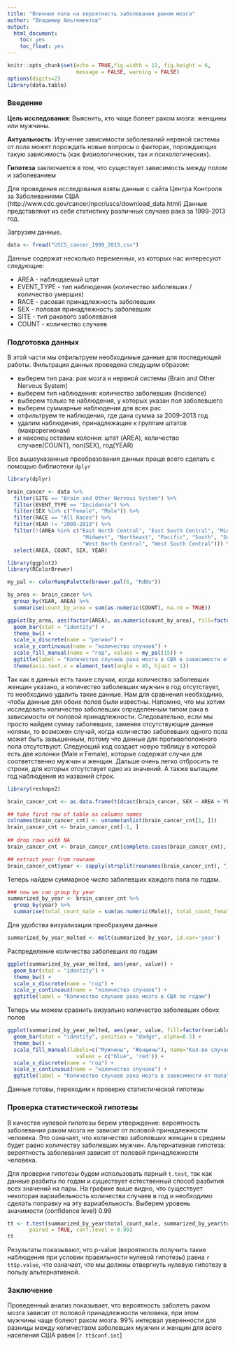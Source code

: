 ```yaml
---
title: "Влияние пола на вероятность заболевания раком мозга"
author: "Владимир Альтементов"
output: 
  html_document:
    toc: yes
    toc_float: yes
---
```


```r
knitr::opts_chunk$set(echo = TRUE,fig.width = 12, fig.height = 6,
                      message = FALSE, warning = FALSE)
options(digits=2)
library(data.table)
```

### Введение

<b> Цель исследования</b>: Выяснить, кто чаще болеет раком мозга: женщины или мужчины. 

<b> Актуальность</b>: Изучение зависимости заболеваний нервной системы от пола может порождать новые вопросы о факторах, порождающих такую зависимость (как физиологических, так и психологических).

<b> Гипотеза</b> заключается в том, что существует зависимость между полом и заболеванием

Для проведения исследования взяты данные с сайта Центра Контроля за Заболеваниями США (http://www.cdc.gov/cancer/npcr/uscs/download_data.html) Данные представляют из себя статистику различных случаев рака за 1999-2013 год.

Загрузим данные. 
```r
data <- fread("USCS_cancer_1999_2013.csv")
```

Данные содержат несколько переменных, из которых нас интересуют следующие:  

- AREA - наблюдаемый штат
- EVENT_TYPE - тип наблюдения (количество заболевших / количество умерших)
- RACE - расовая принадлежность заболевших
- SEX - половая принадлежность заболевших
- SITE - тип ракового заболевания
- COUNT - количество случаев

### Подготовка данных
 
В этой части мы отфильтруем необходимые данные для последующей работы. Фильтрация данных проведена следущим образом:

- выберем тип рака: рак мозга и нервной системы (Brain and Other Nervous System)
- выберем тип наблюдения: количество заболевших (Incidence)
- выберем только те наблюдения, у которых указан пол заболевшего
- выберем суммарные наблюдения для всех рас
- отфильтруем те наблюдения, где дана сумма за 2009-2013 год
- удалим наблюдения, принадлежащие к группам штатов (макрорегионам)
- и наконец оставим колонки: штат (AREA), количество случаев(COUNT), пол(SEX), год(YEAR)

Все вышеуказанные преобразования данных проще всего сделать с помощью библиотеки `dplyr`

```r
library(dplyr)

brain_cancer <- data %>%
  filter(SITE == "Brain and Other Nervous System") %>%
  filter(EVENT_TYPE == "Incidence") %>%
  filter(SEX %in% c("Female", "Male")) %>%
  filter(RACE == "All Races") %>%
  filter(YEAR != "2009-2013") %>%
  filter(!(AREA %in% c("East North Central", "East South Central", "Middle Atlantic", 
                        "Midwest", "Northeast", "Pacific", "South", "South Atlantic", "West", 
                        "West North Central", "West South Central"))) %>%
  select(AREA, COUNT, SEX, YEAR)
```

```r
library(ggplot2)
library(RColorBrewer)

my_pal <- colorRampPalette(brewer.pal(6, "RdBu"))

by_area <- brain_cancer %>%
  group_by(YEAR, AREA) %>%
  summarise(count_by_area = sum(as.numeric(COUNT), na.rm = TRUE))

ggplot(by_area, aes(factor(AREA), as.numeric(count_by_area), fill=factor(YEAR))) +
  geom_bar(stat = "identity") + 
  theme_bw() +
  scale_x_discrete(name = "регион") + 
  scale_y_continuous(name = "количество случаев") + 
  scale_fill_manual(name = "год", values = my_pal(15)) + 
  ggtitle(label = "Количество случаев рака мозга в США в зависимости от штата") + 
  theme(axis.text.x = element_text(angle = 45, hjust = 1))

```


Так как в данных есть такие случаи, когда количество заболевших женщин указано, а количество заболевших мужчин в год отсутствует, то необходимо удалить такие данные. Нам для сравнения необходимо, чтобы данные для обоих полов были известны. Напомню, что мы хотим исследовать количество заболевших определенным типом рака в зависимости от половой принадлежности. Следовательно, если мы просто найдем сумму заболевших, заменяя отсутствующие данные нолями, то возможен случай, когда количество заболевших одного пола может быть завышенным, потому что данные для противоположного пола отсутствуют. Следующий код создает новую таблицу в которой есть две колонки (Male и Female), которые содержат случаи для соответственно мужчин и женщин. Дальше очень легко отбросить те строки, для которых отсутствует одно из значений. А также вытащим год наблюдения из названий строк.

```r
library(reshape2)

brain_cancer_cnt <- as.data.frame(t(dcast(brain_cancer, SEX ~ AREA + YEAR, value.var = "COUNT")))

## take first row of table as columns names
colnames(brain_cancer_cnt) <- unname(unlist(brain_cancer_cnt[1, ]))
brain_cancer_cnt <- brain_cancer_cnt[-1, ]
  
## drop rows with NA
brain_cancer_cnt <- brain_cancer_cnt[complete.cases(brain_cancer_cnt), ]

## extract year from rowname
brain_cancer_cnt$year <- sapply(strsplit(rownames(brain_cancer_cnt), "_"), "[[", 2)
```

Теперь найдем суммарное число заболевших каждого пола по годам.

```r
### now we can group by year
summarized_by_year <- brain_cancer_cnt %>%
  group_by(year) %>%
  summarise(total_count_male = sum(as.numeric(Male)), total_count_female = sum(as.numeric(Female)))
```

Для удобства визуализации преобразуем данные

```r
summarized_by_year_melted <- melt(summarized_by_year, id.var='year')
```

Распределение количества заболевших по годам 

```r
ggplot(summarized_by_year_melted, aes(year, value)) +
  geom_bar(stat = "identity") + 
  theme_bw() +
  scale_x_discrete(name = "год") + 
  scale_y_continuous(name = "количество случаев") + 
  ggtitle(label = "Количество случаев рака мозга в США по годам")
```


Теперь мы можем сравнить визуально количество заболевших обоих полов

```r
ggplot(summarized_by_year_melted, aes(year, value, fill=factor(variable))) +
  geom_bar(stat = "identity", position = "dodge", alpha=0.5) + 
  theme_bw() + 
  scale_fill_manual(labels=c("Мужчины", "Женщины"), name="Кол-во случаев", 
                      values = c("blue", 'red')) +
  scale_x_discrete(name = "год") + 
  scale_y_continuous(name = "количество случаев") + 
  ggtitle(label = "Количество случаев рака мозга в зависимости от пола")
```

Данные готовы, переходим к проверке статистической гипотезы

### Проверка статистической гипотезы

В качестве нулевой гипотезы берем утверждение: вероятность заболевания раком мозга не зависит от половой принадлежности человека. Это означает, что количество заболевших женщин в среднем будет равно количеству заболевших мужчин. Альтернативная гипотеза: вероятность заболевания зависит от половой принадлежности человека. 

Для проверки гипотезы будем использовать парный `t.test`, так как данные разбиты по годам и существует естественный способ разбития всех значений на пары. На графике выше видно, что существует некоторая вариабельность количества случаев в год и необходимо сделать поправку на эту вариабельность. Выберем уровень значимости (confidence level) 0.99

```r
tt <- t.test(summarized_by_year$total_count_male, summarized_by_year$total_count_female, 
       paired = TRUE, conf.level = 0.99)
tt
```

Результаты показывают, что p-value (вероятность получить такие наблюдения при условии правильности нулевой гипотезы) равна `r tt$p.value`, что означает, что мы должны отвергнуть нулевую гипотезу в пользу альтернативной. 

### Заключение

Проведенный анализ показывает, что вероятность заболеть раком мозга зависит от половой принадлежности человека, при этом мужчины чаще болеют раком мозга. 99% интервал уверенности для разницы между количеством заболевших мужчин и женщин для всего населения США равен [`r tt$conf.int`]

